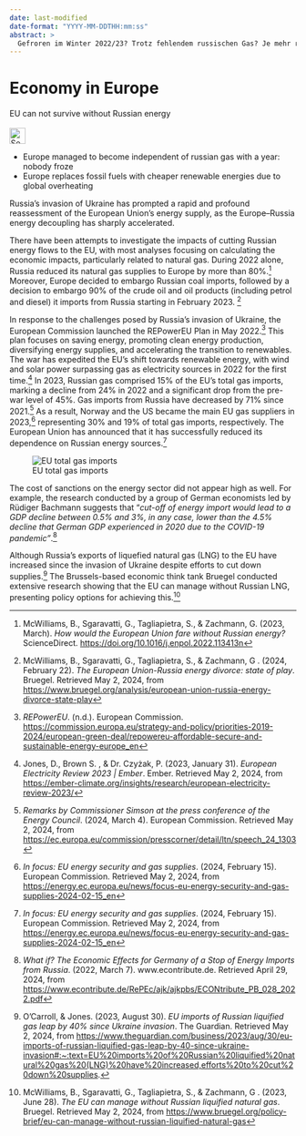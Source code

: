 ```yaml
---
date: last-modified
date-format: "YYYY-MM-DDTHH:mm:ss"
abstract: > 
  Gefroren im Winter 2022/23? Trotz fehlendem russischen Gas? Je mehr regenerative Energien wir haben, desto schwächer wird Russland.Frozen in the winter of 2022/23? Despite the lack of Russian gas? The more renewable energies we have, the weaker Russia becomes.
---
```



# Economy in Europe {#sec-economy-europe}

::: {.callout-caution title="Myth"}
EU can not survive without Russian energy
[<br></br>![Search for topic in EUvsDisinfo](../all_common_img/EUvsDisinfo_400x240.jpg){height=2em}](https://euvsdisinfo.eu/disinformation-cases/?text=(economy%7Cinflation)%20russia&sort=relevance)
:::

::: {.callout-tip title="Truth"}
- Europe managed to become independent of russian gas with a year: nobody froze
- Europe replaces fossil fuels with cheaper renewable energies due to global overheating
:::

Russia's invasion of Ukraine has prompted a rapid and profound reassessment of the European Union's energy supply, as the Europe–Russia energy decoupling has sharply accelerated.

There have been attempts to investigate the impacts of cutting Russian energy flows to the EU, with most analyses focusing on calculating the economic impacts, particularly related to natural gas. During 2022 alone, Russia reduced its natural gas supplies to Europe by more than 80%.[^economy-europe-1] Moreover, Europe decided to embargo Russian coal imports, followed by a decision to embargo 90% of the crude oil and oil products (including petrol and diesel) it imports from Russia starting in February 2023\. [^economy-europe-2]

In response to the challenges posed by Russia's invasion of Ukraine, the European Commission launched the REPowerEU Plan in May 2022.[^economy-europe-3] This plan focuses on saving energy, promoting clean energy production, diversifying energy supplies, and accelerating the transition to renewables. The war has expedited the EU's shift towards renewable energy, with wind and solar power surpassing gas as electricity sources in 2022 for the first time.[^economy-europe-4] In 2023, Russian gas comprised 15% of the EU's total gas imports, marking a decline from 24% in 2022 and a significant drop from the pre-war level of 45%. Gas imports from Russia have decreased by 71% since 2021.[^economy-europe-5] As a result, Norway and the US became the main EU gas suppliers in 2023,[^economy-europe-6] representing 30% and 19% of total gas imports, respectively. The European Union has announced that it has successfully reduced its dependence on Russian energy sources.[^economy-europe-7]

![EU total gas imports](EU_total_gas_imports.jpg)

The cost of sanctions on the energy sector did not appear high as well. For example, the research conducted by a group of German economists led by Rüdiger Bachmann suggests that “*cut-off of energy import would lead to a GDP decline between 0.5% and 3%, in any case, lower than the 4.5% decline that German GDP experienced in 2020 due to the COVID-19 pandemic”*.[^economy-europe-8]

Although Russia's exports of liquefied natural gas (LNG) to the EU have increased since the invasion of Ukraine despite efforts to cut down supplies.[^economy-europe-9] The Brussels-based economic think tank Bruegel conducted extensive research showing that the EU can manage without Russian LNG, presenting policy options for achieving this.[^economy-europe-10]


[^economy-europe-1]:  McWilliams, B., Sgaravatti, G., Tagliapietra, S.,  & Zachmann, G. (2023, March). *How would the European Union fare without Russian energy?* ScienceDirect. [https://doi.org/10.1016/j.enpol.2022.113413n](https://doi.org/10.1016/j.enpol.2022.113413n)

[^economy-europe-2]:  McWilliams, B., Sgaravatti, G., Tagliapietra, S.,  & Zachmann, G . (2024, February 22). *The European Union-Russia energy divorce: state of play*. Bruegel. Retrieved May 2, 2024, from [https://www.bruegel.org/analysis/european-union-russia-energy-divorce-state-play](https://www.bruegel.org/analysis/european-union-russia-energy-divorce-state-play)

[^economy-europe-3]:  *REPowerEU*. (n.d.). European Commission. [https://commission.europa.eu/strategy-and-policy/priorities-2019-2024/european-green-deal/repowereu-affordable-secure-and-sustainable-energy-europe\_en](https://commission.europa.eu/strategy-and-policy/priorities-2019-2024/european-green-deal/repowereu-affordable-secure-and-sustainable-energy-europe\_en)

[^economy-europe-4]:  Jones, D.,  Brown S. ,  & Dr. Czyżak, P. (2023, January 31). *European Electricity Review 2023 | Ember*. Ember. Retrieved May 2, 2024, from [https://ember-climate.org/insights/research/european-electricity-review-2023/](https://ember-climate.org/insights/research/european-electricity-review-2023/) 

[^economy-europe-5]:  *Remarks by Commissioner Simson at the press conference of the Energy Council*. (2024, March 4). European Commission. Retrieved May 2, 2024, from [https://ec.europa.eu/commission/presscorner/detail/ltn/speech\_24\_1303](https://ec.europa.eu/commission/presscorner/detail/ltn/speech\_24\_1303)

[^economy-europe-6]:  *In focus: EU energy security and gas supplies*. (2024, February 15). European Commission. Retrieved May 2, 2024, from [https://energy.ec.europa.eu/news/focus-eu-energy-security-and-gas-supplies-2024-02-15\_en](https://energy.ec.europa.eu/news/focus-eu-energy-security-and-gas-supplies-2024-02-15\_en)

[^economy-europe-7]:  *In focus: EU energy security and gas supplies*. (2024, February 15). European Commission. Retrieved May 2, 2024, from [https://energy.ec.europa.eu/news/focus-eu-energy-security-and-gas-supplies-2024-02-15\_en](https://energy.ec.europa.eu/news/focus-eu-energy-security-and-gas-supplies-2024-02-15\_en)

[^economy-europe-8]:  *What if? The Economic Effects for Germany of a Stop of Energy Imports from Russia*. (2022, March 7). www.econtribute.de. Retrieved April 29, 2024, from [https://www.econtribute.de/RePEc/ajk/ajkpbs/ECONtribute\_PB\_028\_2022.pdf](https://www.econtribute.de/RePEc/ajk/ajkpbs/ECONtribute_PB_028_2022.pdf) 

[^economy-europe-9]:  O’Carroll, & Jones. (2023, August 30). *EU imports of Russian liquified gas leap by 40% since Ukraine invasion*. The Guardian. Retrieved May 2, 2024, from [https://www.theguardian.com/business/2023/aug/30/eu-imports-of-russian-liquified-gas-leap-by-40-since-ukraine-invasion\#:\~:text=EU%20imports%20of%20Russian%20liquified%20natural%20gas%20(LNG)%20have%20increased,efforts%20to%20cut%20down%20supplies](https://www.theguardian.com/business/2023/aug/30/eu-imports-of-russian-liquified-gas-leap-by-40-since-ukraine-invasion#:~:text=EU%20imports%20of%20Russian%20liquified%20natural%20gas%20\(LNG\)%20have%20increased,efforts%20to%20cut%20down%20supplies). 

[^economy-europe-10]:  McWilliams, B., Sgaravatti, G., Tagliapietra, S.,  & Zachmann, G . (2023, June 28). *The EU can manage without Russian liquified natural gas*. Bruegel. Retrieved May 2, 2024, from [https://www.bruegel.org/policy-brief/eu-can-manage-without-russian-liquified-natural-gas](https://www.bruegel.org/policy-brief/eu-can-manage-without-russian-liquified-natural-gas)
